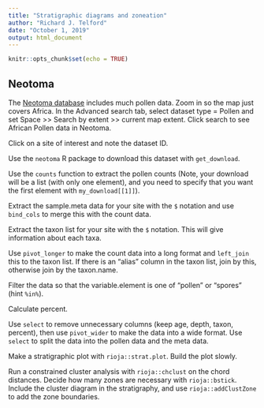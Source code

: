 ```yaml
---
title: "Stratigraphic diagrams and zoneation"
author: "Richard J. Telford"
date: "October 1, 2019"
output: html_document
---
```


```r
knitr::opts_chunk$set(echo = TRUE)
```

## Neotoma

The [Neotoma database](http://apps.neotomadb.org/explorer/) includes much pollen data. Zoom in so the map just covers Africa. In the Advanced search tab, select dataset type = Pollen and set Space >> Search by extent >> current map extent. Click search to see African Pollen data in Neotoma.

Click on a site of interest and note the dataset ID.

Use the `neotoma` R package to download this dataset with `get_download`.

Use the `counts` function to extract the pollen counts (Note, your download will be a list (with only one element), and you need to specify that you want the first element with `my_download[[1]]`).

Extract the sample.meta data for your site with the `$` notation and use `bind_cols` to merge this with the count data.

Extract the taxon list for your site with the `$` notation. This will give information about each taxa.

Use `pivot_longer` to make the count data into a long format and `left_join` this to the taxon list. If there is an "alias" column in the taxon list, join by this, otherwise join by the taxon.name.

Filter the data so that the variable.element is one of "pollen" or "spores"  (hint `%in%`).

Calculate percent. 

Use `select` to remove unnecessary columns (keep age, depth, taxon, percent), then use `pivot_wider` to make the data into a wide format. Use `select` to split the data into the pollen data and the meta data.

Make a stratigraphic plot with `rioja::strat.plot`. Build the plot slowly.

Run a constrained cluster analysis with `rioja::chclust` on the chord distances. Decide how many zones are necessary with `rioja::bstick`. Include the cluster diagram in the stratigraphy, and use `rioja::addClustZone` to add the zone boundaries.











